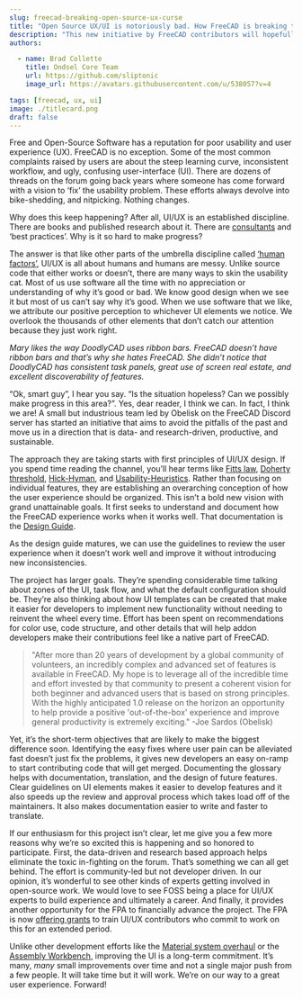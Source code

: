```yaml
---
slug: freecad-breaking-open-source-ux-curse
title: "Open Source UX/UI is notoriously bad. How FreeCAD is breaking the curse"
description: "This new initiative by FreeCAD contributors will hopefully bring much desired systemic UX/UI improvements to the program."
authors:

  - name: Brad Collette
    title: Ondsel Core Team
    url: https://github.com/sliptonic
    image_url: https://avatars.githubusercontent.com/u/538057?v=4

tags: [freecad, ux, ui]
image: ./titlecard.png
draft: false
---
```


Free and Open-Source Software has a reputation for poor usability and user experience (UX). FreeCAD is no exception. Some of the most common complaints raised by users are about the steep learning curve, inconsistent workflow, and ugly, confusing user-interface (UI). There are dozens of threads on the forum going back years where someone has come forward with a vision to ‘fix’ the usability problem. These efforts always devolve into bike-shedding, and nitpicking. Nothing changes.

<!-- truncate -->

Why does this keep happening?  After all, UI/UX is an established discipline. There are books and published research about it.  There are [consultants](https://www.nngroup.com/) and ‘best practices’.  Why is it so hard to make progress?

The answer is that like other parts of the umbrella discipline called [‘human factors’](https://en.wikipedia.org/wiki/Human_factors_and_ergonomics), UI/UX is all about humans and humans are messy.   Unlike source code that either works or doesn’t, there are many ways to skin the usability cat.  Most of us use software all the time with no appreciation or understanding of why it’s good or bad. We know good design when we see it but most of us can’t say why it’s good.  When we use software that we like, we attribute our positive perception to whichever UI elements we notice.  We overlook the thousands of other elements that don’t catch our attention because they just work right.

_Mary likes the way DoodlyCAD uses ribbon bars.  FreeCAD doesn’t have ribbon bars and that’s why she hates FreeCAD.  She didn’t notice that DoodlyCAD has consistent task panels, great use of screen real estate, and excellent discoverability of features._

“Ok, smart guy”, I hear you say.  “Is the situation hopeless?  Can we possibly make progress in this area?”.  Yes, dear reader, I think we can.  In fact, I think we are!  A small but industrious team led by Obelisk on the FreeCAD Discord server has started an initiative that aims to avoid the pitfalls of the past and move us in a direction that is data- and research-driven, productive, and sustainable. 

The approach they are taking starts with first principles of UI/UX design.  If you spend time reading the channel, you’ll hear terms like [Fitts law](https://lawsofux.com/fittss-law/), [Doherty threshold](https://medium.com/weavedesign/the-doherty-threshold-and-designing-for-human-computer-interaction-f0a47c8ab583), [Hick-Hyman](https://en.wikipedia.org/wiki/Hick%27s_law), and [Usability-Heuristics](https://www.nngroup.com/articles/ten-usability-heuristics/). Rather than focusing on individual features, they are establishing an overarching conception of how the user experience should be organized.  This isn’t a bold new vision with grand unattainable goals.  It first seeks to understand and document how the FreeCAD experience works when it works well. That documentation is the [Design Guide](https://freecad.github.io/DevelopersHandbook/stylebook/).

As the design guide matures, we can use the guidelines to review the user experience when it doesn’t work well and improve it without introducing new inconsistencies.

The project has larger goals.  They’re spending considerable time talking about zones of the UI, task flow, and what the default configuration should be.  They’re also thinking about how UI templates can be created that make it easier for developers to implement new functionality without needing to reinvent the wheel every time.   Effort has been spent on recommendations for color use, code structure, and other details that will help addon developers make their contributions feel like a native part of FreeCAD.

> "After more than 20 years of development by a global community of volunteers, an incredibly complex and advanced set of features is available in FreeCAD. My hope is to leverage all of the incredible time and effort invested by that community to present a coherent vision for both beginner and advanced users that is based on strong principles. With the highly anticipated 1.0 release on the horizon an opportunity to help provide a positive 'out-of-the-box' experience and improve general productivity is extremely exciting." -Joe Sardos (Obelisk)

Yet, it’s the short-term objectives that are likely to make the biggest difference soon.  Identifying the easy fixes where user pain can be alleviated fast doesn’t just fix the problems, it gives new developers an easy on-ramp to start contributing code that will get merged.  Documenting the glossary helps with documentation, translation, and the design of future features. Clear guidelines on UI elements makes it easier to develop features and it also speeds up the review and approval process which takes load off of the maintainers.  It also makes documentation easier to write and faster to translate.

If our enthusiasm for this project isn’t clear, let me give you a few more reasons why we’re so excited this is happening and so honored to participate.   First, the data-driven and research based approach helps eliminate the toxic in-fighting on the forum.  That’s something we can all get behind.  The effort is community-led but not developer driven.  In our opinion, it’s wonderful to see other kinds of experts getting involved in open-source work.  We would love to see FOSS being a place for UI/UX experts to build experience and ultimately a career.  And finally, it provides another opportunity for the FPA to financially advance the project. The FPA is now [offering grants](https://fpa.freecad.org/programs/fpadf-announcement) to train UI/UX contributors who commit to work on this for an extended period. 

Unlike other development efforts like the [Material system overhaul](https://ondsel.com/blog/freecad-needs-a-better-materials-system/) or the [Assembly Workbench](https://ondsel.com/blog/default-assembly-workbench-7/),  improving the UI is a long-term commitment.  It’s many, _many_ small improvements over time and not a single major push from a few people.  It will take time but it will work.  We’re on our way to a great user experience.  Forward!
